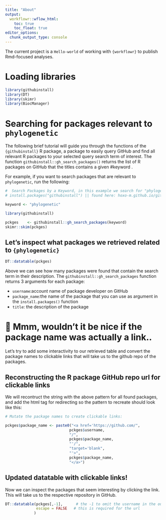 ```yaml
---
title: "About"
output:
  workflowr::wflow_html:
    toc: true
    toc_float: true
editor_options:
  chunk_output_type: console
---
```


The current project is a `Hello-world` of working with `{workflowr}` to publish Rmd-focused analyses.


# Loading libraries 

```r
library(githubinstall)
library(DT)
library(skimr)
library(BiocManager)
```


# Searching for packages relevant to `phylogenetic`

The following brief tutorial will guide you through the functions of the `{githubinstall}` R package, a package to easily query GitHub and find all relevant R packages to your selected query search term of interest. The function `githubinstall::gh_search_packages()` returns the list of R packages on GitHub that the titles contains a given #keyword .


For example, if you want to search packages that are relevant to `phylogenetic`, run the following:


```r
#  Search Packages by a Keyword, in this example we search for "phylogenetic" 
# install.packages("githubinstall") || found here: hoxo-m.github.io/githubinstall/

keyword <- "phylogenetic"

library(githubinstall)

pckges    <- githubinstall::gh_search_packages(keyword)
skimr::skim(pckges)
```

## Let's inspect what packages we retrieved related to `{phylogenetic}`

```r
DT::datatable(pckges)
```

Above we can see how many packages were found that contain the search term in their description. The `githubinstall::gh_search_packages` function returns 3 arguments for each package:

- `username`:account name of package developer on GitHub
- `package_name`:the name of the package that you can use as argument in the `install.packages()` function
- `title`: the description of the package

# 🤔 Mmm, wouldn't it be nice if the package name was actually a <clickable> link..

Let's try to add some interactivity to our retrieved table and convert the package names to clickable links that will take us to the github repo of the packages.

## Reconstructing the R package GitHub repo url for clickable links 

We will recontruct the string with the above pattern for all found packages, and add the html tag for redirecting so the pattern to recreate should look like this:

```r
# Mutate the package names to create clickable links:

pckges$package_name <- paste0("<a href='https://github.com/",
                             pckges$username, 
                             "/",
                             pckges$package_name, 
                             "'/",
                             "target='blank",
                             "'>",
                             pckges$package_name, 
                             "</a>")
```

## Updated datatable with clickable links!

Now we can inspect the packages that seem interesting by clicking the link. This will take us to the respective repository in GitHub.


```r
DT::datatable(pckges[,-1],      # the -1 to omit the username in the output table
              escape = FALSE   # this is required for the url
             )
```

